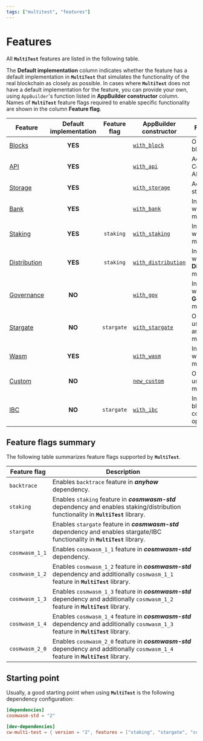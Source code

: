 ```yaml
---
tags: ["multitest", "features"]
---
```


# Features

All **`MultiTest`** features are listed in the following table.

The **Default&nbsp;implementation** column indicates whether the feature has a default
implementation in **`MultiTest`** that simulates the functionality of the real blockchain as closely
as possible. In cases where **`MultiTest`** does not have a default implementation for the feature,
you can provide your own, using `AppBuilder`'s function listed in **AppBuilder&nbsp;constructor**
column. Names of **`MultiTest`** feature flags required to enable specific functionality are shown
in the column **Feature&nbsp;flag**.

| Feature                      | Default<br/>implementation | Feature<br/>flag | AppBuilder<br/>constructor                           | Functionality                                      |
| ---------------------------- | :------------------------: | :--------------: | ---------------------------------------------------- | -------------------------------------------------- |
| [Blocks](blocks)             |          **YES**           |                  | [`with_block`](app-builder#with_block)               | Operations on blocks.                              |
| [API](api)                   |          **YES**           |                  | [`with_api`](app-builder#with_api)                   | Access to CosmWasm API.                            |
| [Storage](storage)           |          **YES**           |                  | [`with_storage`](app-builder#with_storage)           | Access to storage.                                 |
| [Bank](bank)                 |          **YES**           |                  | [`with_bank`](app-builder#with_bank)                 | Interactions with **Bank** module.                 |
| [Staking](staking)           |          **YES**           |    `staking`     | [`with_staking`](app-builder#with_staking)           | Interactions with **Staking** module.              |
| [Distribution](distribution) |          **YES**           |    `staking`     | [`with_distribution`](app-builder#with_distribution) | Interactions with **Distribution** module.         |
| [Governance](governance)     |           **NO**           |                  | [`with_gov`](app-builder#with_gov)                   | Interactions with **Governance** module.           |
| [Stargate](stargate)         |           **NO**           |    `stargate`    | [`with_stargate`](app-builder#with_stargate)         | Operations using `Stargate` and/or `Any` messages. |
| [Wasm](wasm)                 |          **YES**           |                  | [`with_wasm`](app-builder#with_wasm)                 | Interactions with **Wasm** module.                 |
| [Custom](custom)             |           **NO**           |                  | [`new_custom`](app-builder#new_custom)               | Operations using custom module.                    |
| [IBC](ibc)                   |           **NO**           |    `stargate`    | [`with_ibc`](app-builder#with_ibc)                   | Inter-blockchain communication operations.         |

## Feature flags summary

The following table summarizes feature flags supported by **`MultiTest`**.

| Feature flag   | Description                                                                                                                           |
| -------------- | ------------------------------------------------------------------------------------------------------------------------------------- |
| `backtrace`    | Enables `backtrace` feature in _**anyhow**_ dependency.                                                                               |
| `staking`      | Enables `staking` feature in _**cosmwasm-std**_ dependency and enables staking/distribution functionality in **`MultiTest`** library. |
| `stargate`     | Enables `stargate` feature in _**cosmwasm-std**_ dependency and enables stargate/IBC functionality in **`MultiTest`** library.        |
| `cosmwasm_1_1` | Enables `cosmwasm_1_1` feature in _**cosmwasm-std**_ dependency.                                                                      |
| `cosmwasm_1_2` | Enables `cosmwasm_1_2` feature in _**cosmwasm-std**_ dependency and additionally `cosmwasm_1_1` feature in **`MultiTest`** library.   |
| `cosmwasm_1_3` | Enables `cosmwasm_1_3` feature in _**cosmwasm-std**_ dependency and additionally `cosmwasm_1_2` feature in **`MultiTest`** library.   |
| `cosmwasm_1_4` | Enables `cosmwasm_1_4` feature in _**cosmwasm-std**_ dependency and additionally `cosmwasm_1_3` feature in **`MultiTest`** library.   |
| `cosmwasm_2_0` | Enables `cosmwasm_2_0` feature in _**cosmwasm-std**_ dependency and additionally `cosmwasm_1_4` feature in **`MultiTest`** library.   |

## Starting point

Usually, a good starting point when using **`MultiTest`** is the following dependency configuration:

```toml filename="Cargo.toml" copy
[dependencies]
cosmwasm-std = "2"

[dev-dependencies]
cw-multi-test = { version = "2", features = ["staking", "stargate", "cosmwasm_2_0"] }
```
